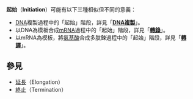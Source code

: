 '''起始'''（'''Initiation'''）可能有以下三種相似但不同的意義：

* [[DNA|DNA]]複製過程中的「起始」階段，詳見「'''[[DNA複製|DNA複製]]'''」。
* 以DNA為模板合成[[mRNA|mRNA]]過程中的「起始」階段，詳見「'''[[轉錄|轉錄]]'''」。
* 以mRNA為模板，將[[氨基酸|氨基酸]]合成多肽鍊過程中的「起始」階段，詳見「'''[[轉譯|轉譯]]'''」。

== 參見 ==

* [[延長|延長]]（Elongation）
* [[終止|終止]]（Termination）

{{消歧義|CAT=二字消歧义}}